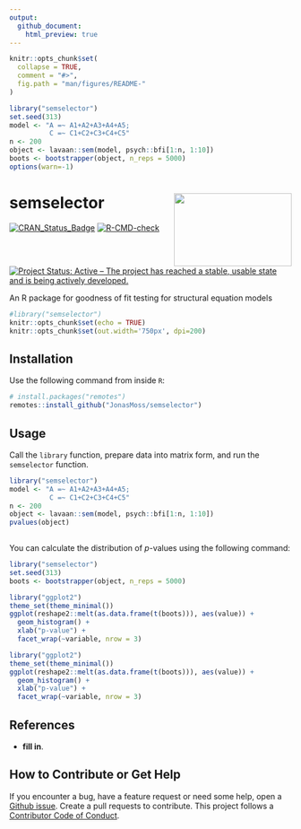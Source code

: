 ```yaml
---
output:
  github_document:
    html_preview: true
---
```


<!-- README.md is generated from README.Rmd. Please edit that file -->

```r
knitr::opts_chunk$set(
  collapse = TRUE,
  comment = "#>",
  fig.path = "man/figures/README-"
)
```

```r
library("semselector")
set.seed(313)
model <- "A =~ A1+A2+A3+A4+A5;
          C =~ C1+C2+C3+C4+C5"
n <- 200
object <- lavaan::sem(model, psych::bfi[1:n, 1:10])
boots <- bootstrapper(object, n_reps = 5000)
options(warn=-1)

```


# semselector <img src="man/figures/logo.png" align="right" width="210" height="130" />

[![CRAN_Status_Badge](https://www.r-pkg.org/badges/version/semselector)](https://cran.r-project.org/package=semselector)
[![R-CMD-check](https://github.com/JonasMoss/semselector/workflows/R-CMD-check/badge.svg)](https://github.com/JonasMoss/semselector/actions)
[![Project Status: Active – The project has reached a stable, usable state and is being actively developed.](https://www.repostatus.org/badges/latest/active.svg)](https://www.repostatus.org/#active)

An R package for goodness of fit testing for structural equation models
```r
#library("semselector")
knitr::opts_chunk$set(echo = TRUE)
knitr::opts_chunk$set(out.width='750px', dpi=200)
```

## Installation
Use the following command from inside `R`:
```r
# install.packages("remotes")
remotes::install_github("JonasMoss/semselector")
```

## Usage
Call the `library` function, prepare data into matrix form, and run the 
`semselector` function. 

```r
library("semselector")
model <- "A =~ A1+A2+A3+A4+A5;
          C =~ C1+C2+C3+C4+C5"
n <- 200
object <- lavaan::sem(model, psych::bfi[1:n, 1:10])
pvalues(object)
        
```

You can calculate the distribution of *p*-values using the following command:
``` r
library("semselector")
set.seed(313)
boots <- bootstrapper(object, n_reps = 5000)

library("ggplot2")
theme_set(theme_minimal())
ggplot(reshape2::melt(as.data.frame(t(boots))), aes(value)) +
  geom_histogram() +
  xlab("p-value") +
  facet_wrap(~variable, nrow = 3)
```

``` r
library("ggplot2")
theme_set(theme_minimal())
ggplot(reshape2::melt(as.data.frame(t(boots))), aes(value)) +
  geom_histogram() +
  xlab("p-value") +
  facet_wrap(~variable, nrow = 3)
```

## References
* **fill in**.

## How to Contribute or Get Help
If you encounter a bug, have a feature request or need some help, open a [Github issue](https://github.com/JonasMoss/semselector/issues). Create a pull requests to contribute. This project follows a [Contributor Code of Conduct](https://www.contributor-covenant.org/version/1/4/code-of-conduct.md).
